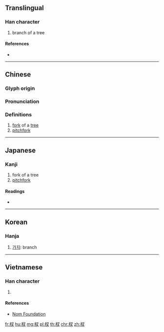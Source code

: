 {{character info/new}}
==Translingual==

===Han character===
{{Han char|rn=75|rad=木|as=03|sn=7|four=47940|canj=DEI|ids=⿰木叉}}

# branch of a tree

====References====
* {{Han ref|kx=0511.030|dkj=14451|dj=0895.020|hdz=21163.040|uh=6748|ud=26440|bh=CB43|bd=52035}}

----

==Chinese==
{{zh-forms}}

===Glyph origin===
{{Han etym}}

===Pronunciation===
{{zh-pron
|m=chā
|c=caa1,caa3
|mc=y
|oc=y
|ma=
|cat=n
}}

===Definitions===
{{zh-hanzi}}

# [[fork]] of a [[tree]]
# [[pitchfork]]

----

==Japanese==

===Kanji===
{{ja-kanji|grade=|rs=木03}}

# fork of a tree
# [[pitchfork]]

====Readings====
* {{ja-readings|on=[[さ]] (sa), [[しゃ]] (sha), [[さい]] (sai)|kun=[[えだ]] (eda)}}

----

==Korean==

===Hanja===
{{ko-hanja|hangeul=차|rv=cha|mr=ch'a}}

# [[가지]]: branch

----

==Vietnamese==

===Han character===
{{vi-readings|rs=木03|hanviet=[[soa]], [[xà]], [[xoa]]}}

# {{defn|lang=vi|sort=木03}}

====References====
* [http://nomfoundation.org/common/nom_details.php?codepoint=6748 Nom Foundation]

[[fr:杈]]
[[hu:杈]]
[[mg:杈]]
[[pl:杈]]
[[th:杈]]
[[chr:杈]]
[[zh:杈]]